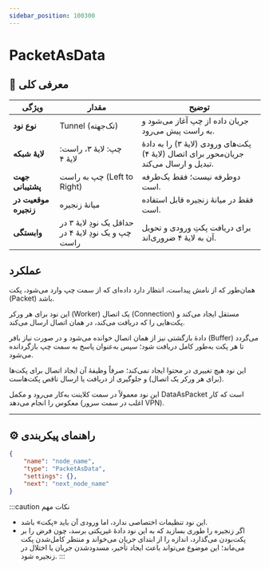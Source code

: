 ```yaml
---
sidebar_position: 100300
---
```


# PacketAsData

## 📖 معرفی کلی


| ویژگی               | مقدار                                   | توضیح                                                                                     |
|---------------------|------------------------------------------|-------------------------------------------------------------------------------------------|
| **نوع نود**         | Tunnel (تک‌جهته)                         | جریان داده از چپ آغاز می‌شود و به راست پیش می‌رود.                                        |
| **لایهٔ شبکه**      | چپ: لایهٔ ۳، راست: لایهٔ ۴              | پکت‌های ورودی (لایهٔ ۳) را به دادهٔ جریان‌محور برای اتصال (لایهٔ ۴) تبدیل و ارسال می‌کند. |
| **جهت پشتیبانی**   | چپ به راست (Left to Right)              | دوطرفه نیست؛ فقط یک‌طرفه است.                                                             |
| **موقعیت در زنجیره**| میانهٔ زنجیره                            | فقط در میانهٔ زنجیره قابل استفاده است.                                                    |
| **وابستگی**         | حداقل یک نودِ لایهٔ ۳ در چپ و یک نودِ لایهٔ ۴ در راست | برای دریافت پکتِ ورودی و تحویل آن به لایهٔ ۴ ضروری‌اند.                      |

## عملکرد

همان‌طور که از نامش پیداست، انتظار دارد داده‌ای که از سمت چپ وارد می‌شود، پکت (Packet) باشد.

این نود برای هر ورکر (Worker) یک اتصال (Connection) مستقل ایجاد می‌کند و پکت‌هایی را که دریافت می‌کند، در همان اتصال ارسال می‌کند.

دادهٔ بازگشتی نیز از همان اتصال خوانده می‌شود و در صورت نیاز بافر (Buffer) می‌گردد تا هر پکت به‌طور کامل دریافت شود؛ سپس به‌عنوان پاسخ به سمت چپ بازگردانده می‌شود.

این نود هیچ تغییری در محتوا ایجاد نمی‌کند؛ صرفاً وظیفهٔ آن ایجاد اتصال برای پکت‌ها (برای هر ورکر یک اتصال) و جلوگیری از دریافت یا ارسال ناقص پکت‌هاست.

این نود معمولاً در سمت کلاینت به‌کار می‌رود و مکمل DataAsPacket است که کار معکوس را انجام می‌دهد (اغلب در سمت سرور VPN).

---

## ⚙️ راهنمای پیکربندی

```json
{
    "name": "node_name",
    "type": "PacketAsData",
    "settings": {},
    "next": "next_node_name"
}
```

:::caution نکات مهم
- این نود تنظیمات اختصاصی ندارد، اما ورودی آن باید «پکت» باشد.
- اگر زنجیره را طوری بسازید که به این نود دادهٔ غیرپکتی برسد، چون فرض را بر پکت‌بودن می‌گذارد، اندازه را از ابتدای جریان می‌خواند و منتظر کامل‌شدن پکت می‌ماند؛ این موضوع می‌تواند باعث ایجاد تأخیر، مسدودشدن جریان یا اختلال در زنجیره شود.
:::






